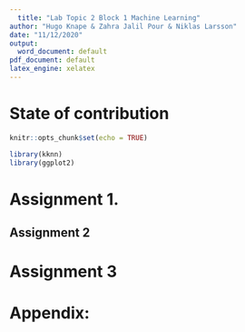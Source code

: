 ```yaml
---
  title: "Lab Topic 2 Block 1 Machine Learning"
author: "Hugo Knape & Zahra Jalil Pour & Niklas Larsson"
date: "11/12/2020"
output:
  word_document: default
pdf_document: default
latex_engine: xelatex
---
```

  
# State of contribution 
  
  ```r
knitr::opts_chunk$set(echo = TRUE)
```

```r
library(kknn)
library(ggplot2)
```

# Assignment 1. 



## Assignment 2





# Assignment 3


# Appendix:

```r
```
